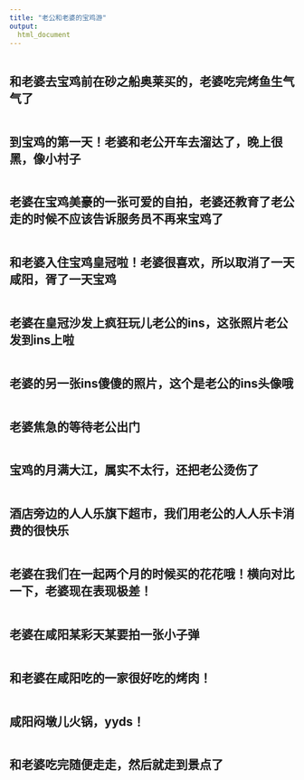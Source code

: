 ```yaml
---
title: "老公和老婆的宝鸡游"
output: 
  html_document
---
```


<head>
     <meta charset="UTF-8">
     <title>图片翻转</title>
     <link rel="stylesheet" href="图片翻转.css">
 </head>
 
<div class="piclist">
 <div class="picbox">
  <div class="box front"><img src="image/baoji/1.jpg" alt=""></div>
   <div class="box back"><h2>和老婆去宝鸡前在砂之船奥莱买的，老婆吃完烤鱼生气气了</h2></div>
  </div>
<div class="piclist">
 <div class="picbox">
  <div class="box front"><img src="image/baoji/2.jpg" alt=""></div>
   <div class="box back"><h2>到宝鸡的第一天！老婆和老公开车去溜达了，晚上很黑，像小村子</h2></div>
  </div>
<div class="piclist">
 <div class="picbox">
  <div class="box front"><img src="image/baoji/3.jpg" alt=""></div>
   <div class="box back"><h2>老婆在宝鸡美豪的一张可爱的自拍，老婆还教育了老公走的时候不应该告诉服务员不再来宝鸡了</h2></div>
  </div>
<div class="piclist">
 <div class="picbox">
  <div class="box front"><img src="image/baoji/4.jpg" alt=""></div>
   <div class="box back"><h2>和老婆入住宝鸡皇冠啦！老婆很喜欢，所以取消了一天咸阳，胥了一天宝鸡</h2></div>
  </div>
<div class="piclist">
 <div class="picbox">
  <div class="box front"><img src="image/baoji/5.jpg" alt=""></div>
   <div class="box back"><h2>老婆在皇冠沙发上疯狂玩儿老公的ins，这张照片老公发到ins上啦</h2></div>
  </div>
<div class="piclist">
 <div class="picbox">
  <div class="box front"><img src="image/baoji/6.jpg" alt=""></div>
   <div class="box back"><h2>老婆的另一张ins傻傻的照片，这个是老公的ins头像哦</h2></div>
  </div>
<div class="piclist">
 <div class="picbox">
  <div class="box front"><img src="image/baoji/7.jpg" alt=""></div>
   <div class="box back"><h2>老婆焦急的等待老公出门</h2></div>
  </div>
<div class="piclist">
 <div class="picbox">
  <div class="box front"><img src="image/baoji/8.jpg" alt=""></div>
   <div class="box back"><h2>宝鸡的月满大江，属实不太行，还把老公烫伤了</h2></div>
  </div>
<div class="piclist">
 <div class="picbox">
  <div class="box front"><img src="image/baoji/9.jpg" alt=""></div>
   <div class="box back"><h2>酒店旁边的人人乐旗下超市，我们用老公的人人乐卡消费的很快乐</h2></div>
  </div>
<div class="piclist">
 <div class="picbox">
  <div class="box front"><img src="image/baoji/10.jpg" alt=""></div>
   <div class="box back"><h2>老婆在我们在一起两个月的时候买的花花哦！横向对比一下，老婆现在表现极差！</h2></div>
  </div>
<div class="piclist">
 <div class="picbox">
  <div class="box front"><img src="image/baoji/11.jpg" alt=""></div>
   <div class="box back"><h2>老婆在咸阳某彩天某要拍一张小子弹</h2></div>
  </div>
<div class="piclist">
 <div class="picbox">
  <div class="box front"><img src="image/baoji/12.jpg" alt=""></div>
   <div class="box back"><h2>和老婆在咸阳吃的一家很好吃的烤肉！</h2></div>
  </div>
<div class="piclist">
 <div class="picbox">
  <div class="box front"><img src="image/baoji/14.jpg" alt=""></div>
   <div class="box back"><h2>咸阳闷墩儿火锅，yyds！</h2></div>
  </div>
<div class="piclist">
 <div class="picbox">
  <div class="box front"><img src="image/baoji/13.jpg" alt=""></div>
   <div class="box back"><h2>和老婆吃完随便走走，然后就走到景点了</h2></div>
  </div>
 </div>
 </div> 